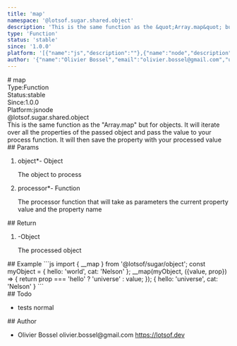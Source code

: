 ```yaml
---
title: 'map'
namespace: '@lotsof.sugar.shared.object'
description: 'This is the same function as the &quot;Array.map&quot; but for objects. It will iterate over all the properties of the passed object and pass the value to your process function. It will then save the property with your processed value'
type: 'Function'
status: 'stable'
since: '1.0.0'
platform: '[{"name":"js","description":""},{"name":"node","description":""}]'
author: '{"name":"Olivier Bossel","email":"olivier.bossel@gmail.com","url":"https://lotsof.dev"}'
---
```

<div class="docmap-mdx">
# map
<div class="_metas">
<div class="_type"><span class="_type-label">Type:</span><span class="_type-value">Function</span></div>
<div class="_status"><span class="_status-label">Status:</span><span class="_status-value -stable">stable</span></div>
<div class="_since"><span class="_since-label">Since:</span><span class="_since-value">1.0.0</span></div>
<div class="_platform"><span class="_platform-label">Platform:</span><span class="_platform-value -js">js</span><span class="_platform-value -node">node</span></div>
</div>
<div class="_namespace">@lotsof.sugar.shared.object</div>
<div class="_description typo-lead typo-format">
This is the same function as the &quot;Array.map&quot; but for objects. It will iterate over all the properties
of the passed object and pass the value to your process function. It will then save the property
with your processed value
</div>
<div class="_params">
## Params
<ol class="_list">
<li class="_item">
<span class="_name">object<span class="_required">*</span></span><span class="_default">-</span> <span class="_type">Object</span>
<p class="_description">The object to process</p>
</li>
<li class="_item">
<span class="_name">processor<span class="_required">*</span></span><span class="_default">-</span> <span class="_type">Function</span>
<p class="_description">The processor function that will take as parameters the current property value and the property name</p>
</li>
</ol>
</div>
<div class="_return">
## Return
<ol class="_list">
<li class="_item">
<span class="_default">-</span><span class="_type">Object</span>
<p class="_description">The processed object</p>
</li>
</ol>
</div>
<div class="_examples">
## Example
```js
import { __map } from '@lotsof/sugar/object';
const myObject = {
   hello: 'world',
   cat: 'Nelson'
};
__map(myObject, ({value, prop}) => {
   return prop === 'hello' ? 'universe' : value;
});
{
   hello: 'universe',
   cat: 'Nelson'
}
```
</div>
<div class="_todo">
## Todo
<ul class="_list">
<li class="_item">
<span class="_description">tests</span>
<span class="_priority -normal">normal</span>
</li>
</ul>
</div>
<div class="_author">
## Author
<ul class="_list">
<li class="_item">
<span class="_name">Olivier Bossel</span>
<span class="_email">olivier.bossel@gmail.com</span>
<a href="https://lotsof.dev" target="_blank" class="_url">https://lotsof.dev</a>
</li>
</ul>
</div>
</div>